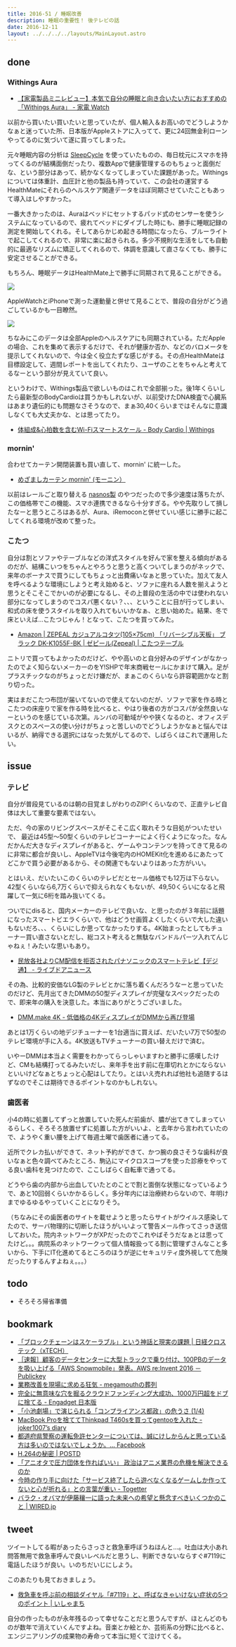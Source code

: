 ```yaml
---
title: 2016-51 / 睡眠改善
description: 睡眠の重要性！ 後テレビの話
date: 2016-12-11
layout: ../../../../layouts/MainLayout.astro
---
```


done
----

###  Withings Aura

- [【家電製品ミニレビュー】本気で自分の睡眠と向き合いたい方におすすめの「Withings Aura」 - 家電 Watch](https://kaden.watch.impress.co.jp/docs/column_review/kdnreview/1017104.html)

以前から買いたい買いたいと思っていたが、個人輸入＆お高いのでどうしようかなぁと迷っていた所、日本版がAppleストアに入ってて、更に24回無金利ローンやってるのに気づいて遂に買ってしまった。

元々睡眠内容の分析は [SleepCycle](https://itunes.apple.com/jp/app/id320606217) を使っていたものの、毎日枕元にスマホを持ってくるのが結構面倒だったり、複数Appで健康管理するのもちょっと面倒だな、という部分はあって、続かなくなってしまっていた課題があった。Withingsについては体重計、血圧計と他の製品も持っていて、この会社の運営するHealthMateにそれらのヘルスケア関連データをほぼ同期させていたこともあって導入はしやすかった。

一番大きかったのは、Auraはベッドにセットするパッド式のセンサーを使うシステムになっているので、疲れてベッドにダイブした時にも、勝手に睡眠記録の測定を開始してくれる。そしてあらかじめ起きる時間になったら、ブルーライトで起こしてくれるので、非常に楽に起きられる。多少不規則な生活をしても自動的に最適なリズムに矯正してくれるので、体調を意識して直さなくても、勝手に安定させることができる。

もちろん、睡眠データはHealthMate上で勝手に同期されて見ることができる。

![](/ja/blog/posts/2016-51/20161211184321.jpeg)

AppleWatchとiPhoneで測った運動量と併せて見ることで、普段の自分がどう過ごしているかも一目瞭然。

![](/ja/blog/posts/2016-51/20161211184315.jpeg)

ちなみにこのデータは全部Appleのヘルスケアにも同期されている。ただAppleの場合、これを集めて表示するだけで、それが健康か否か、などのバロメータを提示してくれないので、今は全く役立たずな感じがする。その点HealthMateは目標設定して、週間レポートを出してくれたり、ユーザのことをちゃんと考えてるなーという部分が見えていて良い。

というわけで、Withings製品で欲しいものはこれで全部揃った。後1年くらいしたら最新型のBodyCardioは買うかもしれないが、以前受けたDNA検査で心臓系はあまり遺伝的にも問題なさそうなので、まぁ30,40くらいまではそんなに意識しなくても大丈夫かな、とは思ってたり。

- [体組成&心拍数を含むWi-Fiスマートスケール - Body Cardio | Withings](https://www.withings.com/jp/ja/body-cardio)

###  mornin'

合わせてカーテン開閉装置も買い直して、mornin' に統一した。

- [めざましカーテン mornin' (モーニン）](http://mornin.jp/)

以前はレールごと取り替える [nasnos製](http://www.nasnos.com/products.html?key=1338983861#right_side) のやつだったので多少速度は落ちたが、この価格帯でこの機能、スマホ連携できるなら十分すぎる。やや先取りして損したなーと思うところはあるが、Aura、iRemoconと併せていい感じに勝手に起こしてくれる環境が改めて整った。

###  こたつ

自分は割とソファやテーブルなどの洋式スタイルを好んで家を整える傾向があるのだが、結構こいつをちゃんとやろうと思うと高くついてしまうのがネックで、来年のボーナスで買うにしてもちょっと出費痛いなぁと思っていた。加えて友人を呼べるような環境にしようと考え始めると、ソファに座れる人数を揃えようと思うとそこそこでかいのが必要になるし、その上普段の生活の中では使われない部分になってしまうのでコスパ悪くない？、、、ということに目が行ってしまい、和式の床を使うスタイルを取り入れてもいいかなぁ、と思い始めた。結果、冬で床といえば...こたつじゃん！となって、こたつを買ってみた。

- [Amazon | ZEPEAL カジュアルコタツ(105×75cm) 「リバーシブル天板」 ブラック DK-K1055F-BK | ゼピール(Zepeal) | こたつテーブル](https://www.amazon.co.jp/dp/B014SUGD9Y)

ニトリで買ってもよかったのだけど、やや高いのと自分好みのデザインがなかったのでよく知らないメーカーのをY!SHPで年末商戦セールにかまけて購入。足がプラスチックなのがちょっとだけ嫌だが、まぁこのくらいなら許容範囲かなと割り切った。

実はまだこたつ布団が届いてないので使えてないのだが、ソファで家を作る時とこたつの床座りで家を作る時を比べると、やはり後者の方がコスパが全然良いなーというのを感じている次第。ルンバの可動域がやや狭くなるのと、オフィスデスクとのスペースの使い分けがちょっと苦しいのでどうしようかなぁと悩んではいるが、納得できる選択にはなった気がしてるので、しばらくはこれで運用したい。

issue
----

###  テレビ

自分が普段見ているのは朝の目覚ましがわりのZIP!くらいなので、正直テレビ自体は大して重要な要素ではない。

ただ、今の家のリビングスペースがそこそこ広く取れそうな目処がついたせいで、 最近は45型〜50型くらいのテレビコーナーによく行くようになった。なんだかんだ大きなディスプレイがあると、ゲームやコンテンツを持ってきて見るのに非常に都合が良いし、AppleTVは今後宅内のHOMEKit化を進めるにあたってどこかで買う必要があるから、その関連でもないよりはあった方がいい。

とはいえ、だいたいこのくらいのテレビだとセール価格でも12万は下らない。42型くらいなら6,7万くらいで抑えられなくもないが、49,50くらいになると飛躍して一気に6桁を踏み抜いてくる。

ついでにdisると、国内メーカーのテレビで良いな、と思ったのが３年前に話題になったスマートビエラくらいで、他はどうせ画質よくしたくらいで大した違いもないだろ、、、くらいにしか思ってなかったりする。4K始まったとしてもチューナー買い直さないとだし、総コスト考えると無駄なバンドルパーツ入れてんじゃねぇ！みたいな思いもあり。

- [民放各社よりCM配信を拒否されたパナソニックのスマートテレビ【デジ通】 - ライブドアニュース](https://news.livedoor.com/article/detail/7840944/)

その為、比較的安価なLG製のテレビとかに落ち着くんだろうなーと思っていたのだけど、先月出てきたDMMの50型ディスプレイが完璧なスペックだったので、即来年の購入を決意した。本当にありがとうございました。

- [DMM.make 4K - 低価格の4KディスプレイがDMMから再び登場](https://distribution.dmm.com/display/dks/)

あとは1万くらいの地デジチューナーを1台適当に買えば、だいたい7万で50型のテレビ環境が手に入る。4K放送もTVチューナーの買い替えだけで済む。

いやーDMMは本当よく需要をわかってらっしゃいますわと勝手に感嘆したけど、CMも結構打ってるみたいだし、来年手を出す前に在庫切れとかにならないといいけどなぁとちょっと心配はしてたり。とはいえ売れれば他社も追随するはずなのでそこは期待できるポイントなのかもしれない。

###  歯医者

小4の時に処置してずっと放置していた死んだ前歯が、膿が出てきてしまっているらしく、そろそろ放置せずに処置した方がいいよ、と去年から言われていたので、ようやく重い腰を上げて毎週土曜で歯医者に通ってる。

近所でクレカ払いができて、ネット予約ができて、かつ腕の良さそうな歯科が良いなぁと色々調べてみたところ、駒込にマイクロスコープを使った診療をやってる良い歯科を見つけたので、ここしばらく自転車で通ってる。

どうやら歯の内部から出血していたとのことで割と面倒な状態になっているようで、あと10回弱くらいかかるらしく。多分年内には治療終わらないので、年明けまでゆるゆるやっていくことになりそう。

（ちなみにその歯医者のサイトを載せようと思ったらサイトがウイルス感染してたので、サーバ物理的に切断したほうがいいよって警告メール作ってさっき送信しておいた。院内ネットワークがXPだったのでこれやばそうだなぁとは思ってたけど。。。病院系のネットワークって個人情報扱ってる割に管理ずさんなこと多いから、下手にIT化進めてるところのほうが逆にセキュリティ度外視してて危険だったりするんすよねぇ。。。）

todo
----

- そろそろ帰省準備

bookmark
----

- [「ブロックチェーンはスケーラブル」という神話と現実の課題 | 日経クロステック（xTECH）](https://xtech.nikkei.com/it/atcl/column/16/062400138/110700010/)
- [［速報］顧客のデータセンターに大型トラックで乗り付け、100PBのデータを吸い上げる「AWS Snowmobile」発表。AWS re:Invent 2016 － Publickey](https://www.publickey1.jp/blog/16/100pbaws_snowmobileaws_reinvent_2016.html)
- [業務改善を現場に求める狂気 - megamouthの葬列](https://www.megamouth.info/entry/2016/11/19/232203)
- [完全に無意味な穴を掘るクラウドファンディング大成功、1000万円超をドブに捨てる - Engadget 日本版](https://japanese.engadget.com/2016/11/28/1000/)
- [「小池劇場」で演じられる「コンプライアンス都政」の危うさ (1/4)](https://blogos.com/article/199177/)
- [MacBook Proを捨ててThinkpad T460sを買ってgentooを入れた - joker1007’s diary](http://joker1007.hatenablog.com/entry/20161125/1480069437)
- [都道府県警察の運転免許センターについては、誠にけしからんと思っている方は多いのではないでしょうか。... Facebook](https://www.facebook.com/dnobori/posts/1123676174375687/)
- [H.264の秘密 | POSTD](https://postd.cc/h-264-is-magic/)
- [「アニオタで圧力団体を作ればいい」 政治はアニメ業界の危機を解決できるのか](https://originalnews.nico/4787)
- [今時の作り手に向けた「サービス終了したら遊べなくなるゲームしか作ってないと心が折れる」との言葉が重い - Togetter](https://togetter.com/li/1057514)
- [バラク・オバマが伊藤穰一に語った未来への希望と懸念すべきいくつかのこと | WIRED.jp](https://wired.jp/special/2016/barack-obama/)

tweet
----

ツイートしてる暇があったらさっさと救急車呼ぼうねほんと...。吐血は大小あれ問答無用で救急車呼んで良いレベルだと思うし、判断できないならすぐ#7119に電話したほうが良い。いのちだいじにしよう。

<Tweet tweetLink="https://twitter.com/legnoh/status/805050935621730304" />

このあたりも見ておきましょう。

- [救急車を呼ぶ前の相談ダイヤル「#7119」と、呼ばなきゃいけない症状の5つのポイント | いしゃまち](https://www.ishamachi.com/?p=4646)

自分の作ったものが永年残るのって幸せなことだと思うんですが、ほとんどのものが数年で消えていくんですよね。音楽とか絵とか、芸術系の分野に比べると、エンジニアリングの成果物の寿命って本当に短くて泣けてくる。

<Tweet tweetLink="https://twitter.com/legnoh/status/807497607660453888" />
